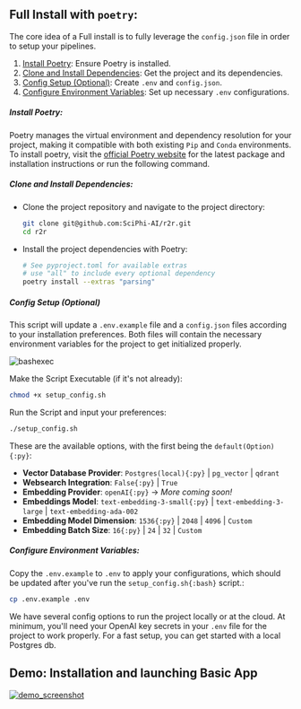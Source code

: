 ## Full Install with `poetry`:

The core idea of a Full install is to fully leverage the `config.json` file in order to setup your pipelines.

1. [Install Poetry](#install-poetry): Ensure Poetry is installed.
2. [Clone and Install Dependencies](#clone-and-install-dependencies): Get the project and its dependencies.
3. [Config Setup (Optional)](#config-setup-optional): Create `.env` and `config.json`.
4. [Configure Environment Variables](#configure-environment-variables): Set up necessary `.env` configurations.

##### Install Poetry:

Poetry manages the virtual environment and dependency resolution for your project, making it compatible with both existing `Pip` and `Conda` environments.
To install poetry, visit the [official Poetry website](https://python-poetry.org/docs/#installation) for the latest package and installation instructions or run the following command.

##### Clone and Install Dependencies:

- Clone the project repository and navigate to the project directory:
  ```bash
  git clone git@github.com:SciPhi-AI/r2r.git
  cd r2r
  ```
- Install the project dependencies with Poetry:
  ```bash
  # See pyproject.toml for available extras
  # use "all" to include every optional dependency
  poetry install --extras "parsing"
  ```

##### Config Setup (Optional)

This script will update a `.env.example` file and a `config.json` files according to your installation preferences. Both files will contain the necessary environment variables for the project to get initialized properly.

![bashexec](./bash_executable.png)

Make the Script Executable (if it's not already):

```bash
chmod +x setup_config.sh
```

Run the Script and input your preferences:

```bash
./setup_config.sh
```

These are the available options, with the first being the `default(Option){:py}`:

- **Vector Database Provider**: `Postgres(local){:py}` | `pg_vector` | `qdrant`
- **Websearch Integration**: `False{:py}` | `True`
- **Embedding Provider**: `openAI{:py}` -> _More coming soon!_
- **Embeddings Model**: `text-embedding-3-small{:py}` | `text-embedding-3-large` | `text-embedding-ada-002`
- **Embedding Model Dimension**: `1536{:py}` | `2048` | `4096` | `Custom`
- **Embedding Batch Size**: `16{:py}` | `24` | `32` | `Custom`

##### Configure Environment Variables:

Copy the `.env.example` to `.env` to apply your configurations, which should be updated after you've run the `setup_config.sh{:bash}` script.:

```bash
cp .env.example .env
```

We have several config options to run the project locally or at the cloud. At minimum, you'll need your OpenAI key secrets in your `.env` file for the project to work properly. For a fast setup, you can get started with a local Postgres db.

## Demo: Installation and launching Basic App

[![demo_screenshot](./demo_screenshot.png)](https://github.com/SciPhi-AI/R2R/assets/68796651/01fee645-1beb-4096-9e7d-7d0fa01386ea)
